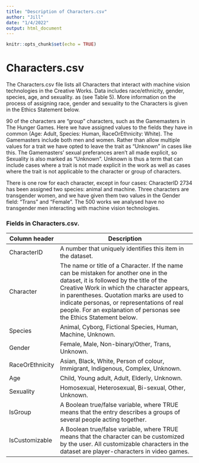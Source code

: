 ```yaml
---
title: "Description of Characters.csv"
author: "Jill"
date: "1/4/2022"
output: html_document
---
```


```r
knitr::opts_chunk$set(echo = TRUE)
```

# Characters.csv
The Characters.csv file lists all Characters that interact with machine vision technologies in the Creative Works. Data includes race/ethnicity, gender, species, age, and sexuality. as (see Table 5). More information on the process of assigning race, gender and sexuality to the Characters is given in the Ethics Statement below.

90 of the characters are “group” characters, such as the Gamemasters in The Hunger Games. Here we have assigned values to the fields they have in common (Age: Adult, Species: Human, RaceOrEthnicity: White). The Gamemasters include both men and women. Rather than allow multiple values for a trait we have opted to leave the trait as “Unknown” in cases like this. The Gamemasters’ sexual preferances aren’t all made explicit, so Sexuality is also marked as “Unknown”. Unknown is thus a term that can include cases where a trait is not made explicit in the work as well as cases where the trait is not applicable to the character or group of characters. 

There is one row for each character, except in four cases: CharacterID 2734 has been assigned two species: animal and machine. Three characters are transgender women, and we have given them two values in the Gender field: “Trans” and “Female”. The 500 works we analysed have no transgender men interacting with machine vision technologies.


### Fields in Characters.csv.

| Column header| Description |
| --- | ----------- |
| CharacterID	| A number that uniquely identifies this item in the dataset. 	|
| Character	| The name or title of a Character. If the name can be mistaken for another one in the dataset, it is followed by the title of the Creative Work in which the character appears, in parentheses. Quotation marks are used to indicate personas, or representations of real people. For an explanation of personas see the Ethics Statement below.	|
| Species	| Animal, Cyborg, Fictional Species, Human, Machine, Unknown.	|
| Gender	| Female, Male, Non-binary/Other, Trans, Unknown.	|
| RaceOrEthnicity	| Asian, Black, White, Person of colour, Immigrant, Indigenous, Complex, Unknown. 
| Age	| Child, Young adult, Adult, Elderly, Unknown.	|
| Sexuality	| Homosexual, Heterosexual, Bi-sexual, Other, Unknown.	|
| IsGroup	| A Boolean true/false variable, where TRUE means that the entry describes a groups of several people acting together. 
| IsCustomizable | A Boolean true/false variable, where TRUE means that the character can be customized by the user. All customizable characters in the dataset are player-characters in video games. 


